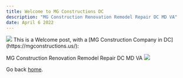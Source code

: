 ```yaml
---
title: Welcome to MG Constructions DC
description: "MG Construction Renovation Remodel Repair DC MD VA"
date: April 6 2022
---
```


<img src="https://mgconstructions.netlify.app/img/MG-Constructions-Banner-wide.jpg" />
This is a Welcome post, with a [MG Construction Company in DC](https://mgconstructions.us/):

MG Construction Renovation Remodel Repair DC MD VA
<img src="/img/MG-Constructions-Banner-wide.jpg" />

Go back [home](/).
